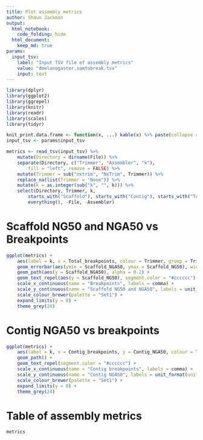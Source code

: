 ```yaml
---
title: Plot assembly metrics
author: Shaun Jackman
output:
  html_notebook:
    code_folding: hide
  html_document:
    keep_md: true
params:
  input_tsv:
    label: "Input TSV file of assembly metrics"
    value: "dmelanogaster.samtobreak.tsv"
    input: text
---
```


```r
library(dplyr)
library(ggplot2)
library(ggrepel)
library(knitr)
library(readr)
library(scales)
library(tidyr)

knit_print.data.frame <- function(x, ...) kable(x) %>% paste(collapse = "\n") %>% asis_output
input_tsv <- params$input_tsv
```

```r
metrics <- read_tsv(input_tsv) %>%
	mutate(Directory = dirname(File)) %>%
	separate(Directory, c("Trimmer", "Assembler", "k"),
		fill = "left", remove = FALSE) %>%
	mutate(Trimmer = sub("nxtrim", "NxTrim", Trimmer)) %>%
	replace_na(list(Trimmer = "None")) %>%
	mutate(k = as.integer(sub("k", "", k))) %>%
	select(Directory, Trimmer, k,
		starts_with("Scaffold"), starts_with("Contig"), starts_with("Total"),
		everything(), -File, -Assembler)
```

# Scaffold NG50 and NGA50 vs Breakpoints
```r
ggplot(metrics) +
	aes(label = k, x = Total_breakpoints, colour = Trimmer, group = Trimmer) +
	geom_errorbar(aes(ymin = Scaffold_NGA50, ymax = Scaffold_NG50), width = 10) +
	geom_path(aes(y = Scaffold_NGA50), alpha = 0.2) +
	geom_text_repel(aes(y = Scaffold_NG50), segment.color = "#cccccc") +
	scale_x_continuous(name = "Breakpoints", labels = comma) +
	scale_y_continuous(name = "Scaffold NG50 and NGA50", labels = unit_format(unit = "kbp", scale = 1e-3)) +
	scale_colour_brewer(palette = "Set1") +
	expand_limits(y = 0) +
	theme_grey(24)
```

# Contig NGA50 vs breakpoints
```r
ggplot(metrics) +
	aes(label = k, x = Contig_breakpoints, y = Contig_NGA50, colour = Trimmer, group = Trimmer) +
	geom_path() +
	geom_text_repel(segment.color = "#cccccc") +
	scale_x_continuous(name = "Contig breakpoints", labels = comma) +
	scale_y_continuous(name = "Contig NGA50", labels = unit_format(unit = "kbp", scale = 1e-3)) +
	scale_colour_brewer(palette = "Set1") +
	expand_limits(y = 0) +
	theme_grey(24)
```

# Table of assembly metrics
```r
metrics
```
